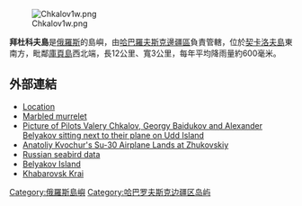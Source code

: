 [[Image:Chkalov1w.png|thumb]]

'''拜杜科夫島'''是[[俄羅斯|俄羅斯]]的島嶼，由[[哈巴羅夫斯克邊疆區|哈巴羅夫斯克邊疆區]]負責管轄，位於[[契卡洛夫島|契卡洛夫島]]東南方，毗鄰[[庫頁島|庫頁島]]西北端，長12公里、寬3公里，每年平均降雨量約600毫米。

==外部連結==
* [http://worldmaps.web.infoseek.co.jp/russia_guide.htm Location] {{Wayback|url=http://worldmaps.web.infoseek.co.jp/russia_guide.htm |date=20080109202105 }}
* [http://www.birdlife.org/datazone/search/species_search.html?action=SpcHTMDetails.asp&sid=30138&m=0 Marbled murrelet]
* [http://visualrian.com/images/item/18898 Picture of Pilots Valery Chkalov, Georgy Baidukov and Alexander Belyakov sitting next to their plane on Udd Island]{{Dead link|date=2019年4月 |bot=InternetArchiveBot |fix-attempted=yes }}
* [http://www.avia.ru/news/?id=1157716186 Anatoliy Kvochur's Su-30 Airplane Lands at Zhukovskiy] {{Wayback|url=http://www.avia.ru/news/?id=1157716186 |date=20120210034640 }}
* [http://dsp-psd.pwgsc.gc.ca/Collection/CW69-15-4-2000E.pdf Russian seabird data] {{Wayback|url=http://dsp-psd.pwgsc.gc.ca/Collection/CW69-15-4-2000E.pdf |date=20110928042625 }}
* [http://land.worldcitydb.com/ostrov_belyakov_4038300.html Belyakov Island]{{dead link|date=2017年12月 |bot=InternetArchiveBot |fix-attempted=yes }}
* [http://land.worldcitydb.com/khabarovskiy_in_russian_federation_state.html Khabarovsk Krai]{{dead link|date=2017年12月 |bot=InternetArchiveBot |fix-attempted=yes }}

{{coord|53|20|N|141|23|E|display=title|region:RU_type:isle_source:GNS-enwiki}}

[[Category:俄羅斯島嶼|Category:俄羅斯島嶼]]
[[Category:哈巴罗夫斯克边疆区岛屿|Category:哈巴罗夫斯克边疆区岛屿]]

{{Russia-geo-stub}}
